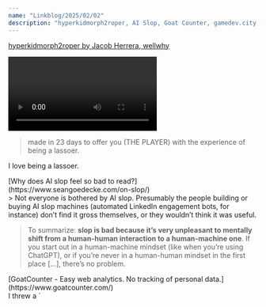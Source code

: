 ```yaml
---
name: "Linkblog/2025/02/02"
description: "hyperkidmorph2roper, AI Slop, Goat Counter, gamedev.city, 10x eng, comic strip rss, brainbaking favs."
---
```


[hyperkidmorph2roper by Jacob Herrera, wellwhy](https://jacobherrera.itch.io/hyperkidmorph2roper)

<div class="ml-[calc(1*1rem)] mb-8">
<video controls src='/asset/hyperkidmorph2roper_1738551523154_0.mp4'></video>

> made in 23 days to offer you (THE PLAYER) with the experience of being a lassoer.

I love being a lassoer.

</div>
[Why does AI slop feel so bad to read?](https://www.seangoedecke.com/on-slop/)

<div class="ml-[calc(1*1rem)] mb-8">
> Not everyone is bothered by AI slop. Presumably the people building or buying AI slop machines (automated LinkedIn engagement bots, for instance) don’t find it gross themselves, or they wouldn’t think it was useful.

> To summarize: **slop is bad because it’s very unpleasant to mentally shift from a human-human interaction to a human-machine one**. If you start out in a human-machine mindset (like when you’re using ChatGPT), or if you’re never in a human-human mindset in the first place [...], there’s no problem.

</div>
[GoatCounter - Easy web analytics. No tracking of personal data.](https://www.goatcounter.com/)

<div class="ml-[calc(1*1rem)] mb-8">
I threw a `<script>` tag into my `Layout.astro`'s `<head>`, so now anyone who visits my site (without an adblocker) will be _known_ to me.

![image.png](/asset/image_1738552222045_0.png)

Easy install, nice UI.

</div>
https://gamedev.city/

<div class="ml-[calc(1*1rem)] mb-8">
> **Gamedev City** is a community centered around the aggregation of links and resources for game development

I found a link to this lobstr.rs-esq site not long ago, I forget where, but its _easily_ become my most anticipated feed to get blog posts from.

If you RSS, put `https://gamedev.city/rss` into your feed reader _now_.

I also _just_ got my own account there, https://gamedev.city/~jackharrhy , which means, due to the magic of its [invitation tree](https://gamedev.city/users), I can now give others, so feel free to [[contact]] me for a invitaiton!

<div class="ml-[calc(2*1rem)] mb-8">
The invitation tree was actually what inspired the system of invitations I built for [[Projects/stickertrade.ca]], I never actually opened it up so people who were not myself could invite people, but I built a data model that eventually one day Stickertrade would _also_ have a `/users` page, showing the lineage of invites.

</div>
</div>
[How to be a -10x Engineer](https://taylor.town/-10x)

<div class="ml-[calc(1*1rem)] mb-8">
> +10x engineers may be mythical, but -10x engineers exist.

Taylor has it down pat, I am going to _implement_ all of these at work, maybe even I will become the extremely lucky ultra rare shiny 11x developer...

</div>
[Comic strip archive RSS feed](https://wolf.nereid.pl/posts/comic-strips/)

<div class="ml-[calc(1*1rem)] mb-8">
Neat approach of wanting to consume a large amount of some feed (in this context comic strips), and instead of just having _all of them be given to you all at once_, setting up a slow drop of content from that feed so you can consume it as if it was coming out at a slow rate into you feed reader.

I could see myself setting up this for [xkcd.com](https://xkcd.com/)...

</div>
[brainbaking.com - Favourites of January 2025](https://brainbaking.com/post/2025/02/january-2025/)

<div class="ml-[calc(1*1rem)] mb-8">
Month end means some people who have been doing this internet garden / website with all the things _thing_ for much longer than me have enough to do a monthly round up.

This is one hell of a monthly round-up, since you've now just reached the end of mine, if you are hungry for more, rather than hitting the back button, go _forward_ to Wouter's website!

</div>
